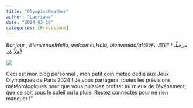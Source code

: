 ```yaml
---
title: "OlympicsWeather"
author: "Lauriane"
date: "2024-03-10"
categories: [Prévisions]
---
```


*Bonjour , Bienvenue!Hello, welcome!¡Hola, bienvenido/a!你好，欢迎！مرحباً، أهلاً بك!*

![](thumbnail.jpg)

Ceci est mon blog personnel , mon petit coin météo dédié aux Jeux Olympiques de Paris 2024 ! Je vous partagerai toutes les prévisions météorologiques pour que vous puissiez profiter au mieux de l'événement, que ce soit sous le soleil ou la pluie. Restez connectés pour ne rien manquer !"
